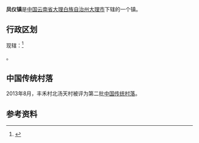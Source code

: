 {{中国乡级行政区|53/29/01/103/000
|位置图文件名 = [[File:凤仪镇位置图.svg|200px]]<!-- {{maplink|frame=yes|plain=yes|type=shape|id=Q10896060|zoom=10|width=150|frame-height=300}} -->
|位置图描述 = 凤仪镇在大理市的位置
|领导职位 = 镇长
|领导名称 = 李银江<ref>{{Cite web |date=2022-04-24 |title=大理市凤仪镇政府机构设置 |url=http://www.yndali.gov.cn/dlszf/c106682/202204/d8947ea889f44ddea30d8155b2dafe54.shtml |website=大理市人民政府 |access-date=2022-06-20}}</ref>
|领导职位2 = 党委书记
|领导名称2 = 李磊
|政府驻地 = 凤鸣村兴凤路6号<ref>{{cite book|author1=段丽元 主编|author2=中华人民共和国民政部|title=中华人民共和国政区大典·云南省卷|location=北京|publisher=中国社会出版社|year=2016|isbn=978-7-5087-5306-5|ref={{sfnref|中华人民共和国政区大典|2016}}|pages=2343}}</ref>
|总面积 = 307.9平方千米
|总人口 = 67,766<ref>{{Cite web |date=2021-07-02 |title=大理市第七次全国人口普查主要数据公报 |url=https://mp.weixin.qq.com/s/9omNqFLNKbyS3USr313TlA |website=大理统计 |access-date=2022-06-13}}</ref>
|总人口年份 = 2020
}}
'''凤仪镇'''是[[中华人民共和国|中国]][[云南省|云南省]][[大理白族自治州|大理白族自治州]][[大理市|大理市]]下辖的一个镇。

==行政区划==
现辖：<ref>{{PRC admin/ref sgc|53/29/01/103/000}}</ref>

{{PRC admin/children|53/29/01/103/000}}。

==中国传统村落==
2013年8月，丰禾村北汤天村被评为第二批[[中国传统村落|中国传统村落]]。

==参考资料==
{{reflist}}

{{PRC admin/navcat|53/29/01/103/000}}